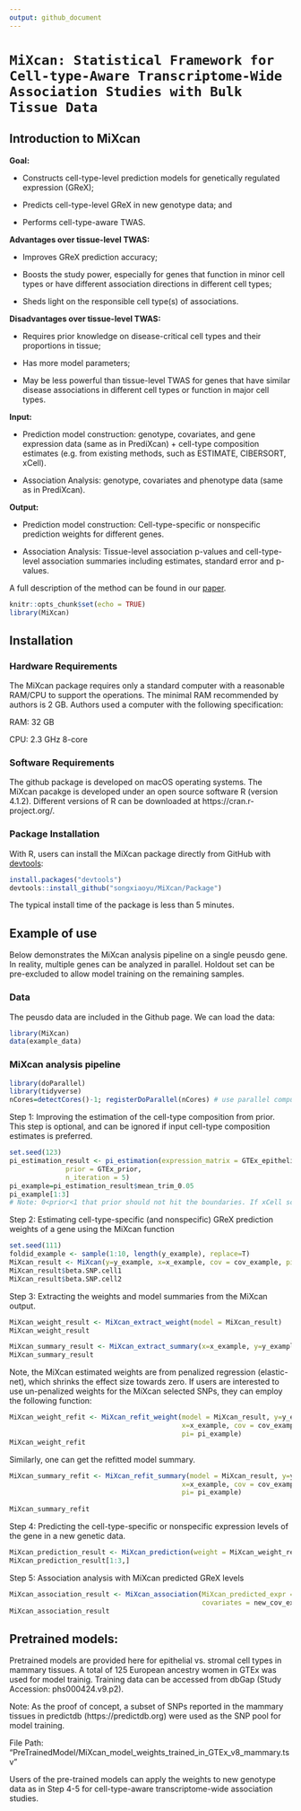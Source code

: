 ```yaml
---
output: github_document
---
```

<!-- README.md is generated from README.Rmd. Please edit README.Rmd file -->

# `MiXcan: Statistical Framework for Cell-type-Aware Transcriptome-Wide Association Studies with Bulk Tissue Data`

## Introduction to **MiXcan**

**Goal:** 

* Constructs cell-type-level prediction models for genetically regulated expression (GReX);

* Predicts cell-type-level GReX in new genotype data; and

* Performs cell-type-aware TWAS.

**Advantages over tissue-level TWAS:**

* Improves GReX prediction accuracy; 

* Boosts the study power, especially for genes that function in minor cell types or have different association directions in different cell types;

* Sheds light on the responsible cell type(s) of  associations. 

**Disadvantages over tissue-level TWAS:**

* Requires prior knowledge on disease-critical cell types and their proportions in tissue;

* Has more model parameters;

* May be less powerful than tissue-level TWAS for genes that have similar disease associations in different cell types or function in major cell types. 


**Input:**

* Prediction model construction: genotype, covariates, and gene expression data (same as in PrediXcan) + cell-type composition estimates (e.g. from existing methods, such as ESTIMATE, CIBERSORT, xCell). 

* Association Analysis: genotype, covariates and phenotype data (same as in PrediXcan).


**Output:**

* Prediction model construction: Cell-type-specific or nonspecific prediction weights for different genes. 

* Association Analysis: Tissue-level association p-values and cell-type-level association summaries including estimates, standard error and p-values.




A full description of the method can be found in our [paper](https://www.biorxiv.org/content/10.1101/2022.03.15.484509v1.abstract).

```r
knitr::opts_chunk$set(echo = TRUE)
library(MiXcan) 
```


## Installation

### Hardware Requirements

The MiXcan package requires only a standard computer with a reasonable RAM/CPU to support the operations. The minimal RAM recommended by authors is 2 GB. Authors used a computer with the following specification:

RAM: 32 GB

CPU: 2.3 GHz 8-core

### Software Requirements

The github package is developed on macOS operating systems. The MiXcan pacakge is developed under an open source software R (version 4.1.2). Different versions of R can be downloaded at https://cran.r-project.org/. 

### Package Installation

With R, users can install the MiXcan package directly from GitHub with [devtools](https://github.com/hadley/devtools):

```R
install.packages("devtools")
devtools::install_github("songxiaoyu/MiXcan/Package")

````
The typical install time of the package is less than 5 minutes. 

## Example of use

Below demonstrates the MiXcan analysis pipeline on a single peusdo gene. In reality, multiple genes can be analyzed in parallel. Holdout set can be pre-excluded to allow model training on the remaining samples. 

### Data

The peusdo data are included in the Github page. We can load the data:

```r
library(MiXcan)
data(example_data)
```

### MiXcan analysis pipeline
```r
library(doParallel)
library(tidyverse)
nCores=detectCores()-1; registerDoParallel(nCores) # use parallel computing for speed, but leave 1 core out for other activities. 

```
Step 1: Improving the estimation of the cell-type composition from prior. This step is optional, and can be ignored if input cell-type composition estimates is preferred. 
```r
set.seed(123)
pi_estimation_result <- pi_estimation(expression_matrix = GTEx_epithelial_genes,
              prior = GTEx_prior, 
              n_iteration = 5) 
pi_example=pi_estimation_result$mean_trim_0.05
pi_example[1:3]
# Note: 0<prior<1 that prior should not hit the boundaries. If xCell score is used, add a small perturbation for zero.
```

Step 2: Estimating cell-type-specific (and nonspecific) GReX prediction weights of a gene using the MiXcan function

```r
set.seed(111)
foldid_example <- sample(1:10, length(y_example), replace=T)
MiXcan_result <- MiXcan(y=y_example, x=x_example, cov = cov_example, pi= pi_example, foldid = foldid_example)
MiXcan_result$beta.SNP.cell1
MiXcan_result$beta.SNP.cell2
```

Step 3: Extracting the weights and model summaries from the MiXcan output.
```r
MiXcan_weight_result <- MiXcan_extract_weight(model = MiXcan_result)
MiXcan_weight_result
```

```r
MiXcan_summary_result <- MiXcan_extract_summary(x=x_example, y=y_example, pi=pi_example, model=MiXcan_result)
MiXcan_summary_result
```
Note, the MiXcan estimated weights are from penalized regression (elastic-net), which shrinks the effect size towards zero. If users are interested to use un-penalized weights for the MiXcan selected SNPs, they can employ the following function: 
```r
MiXcan_weight_refit <- MiXcan_refit_weight(model = MiXcan_result, y=y_example, 
                                           x=x_example, cov = cov_example, 
                                           pi= pi_example)
MiXcan_weight_refit


```
Similarly, one can get the refitted model summary.
```r
MiXcan_summary_refit <- MiXcan_refit_summary(model = MiXcan_result, y=y_example, 
                                           x=x_example, cov = cov_example, 
                                           pi= pi_example)
                                           
MiXcan_summary_refit 
```

Step 4: Predicting the cell-type-specific or nonspecific expression levels of the gene in a new genetic data.
```r
MiXcan_prediction_result <- MiXcan_prediction(weight = MiXcan_weight_result, new_x = new_X_example)
MiXcan_prediction_result[1:3,]
```



Step 5: Association analysis with MiXcan predicted GReX levels

```r

MiXcan_association_result <- MiXcan_association(MiXcan_predicted_expr = MiXcan_prediction_result,
                                                covariates = new_cov_example, outcome = new_outcome_example, family  = "binomial")
MiXcan_association_result

```

## Pretrained models:

Pretrained models are provided here for epithelial vs. stromal cell types in mammary tissues. A total of 125 European ancestry women in GTEx was used for model trainig. Training data can be accessed from dbGap (Study Accession: phs000424.v9.p2). 

Note: As the proof of concept, a subset of SNPs reported in the mammary tissues in predictdb (https://predictdb.org) were used as the SNP pool for model training. 

File Path: "PreTrainedModel/MiXcan_model_weights_trained_in_GTEx_v8_mammary.tsv"

Users of the pre-trained models can apply the weights to new genotype data as in Step 4-5 for cell-type-aware transcriptome-wide association studies. 



